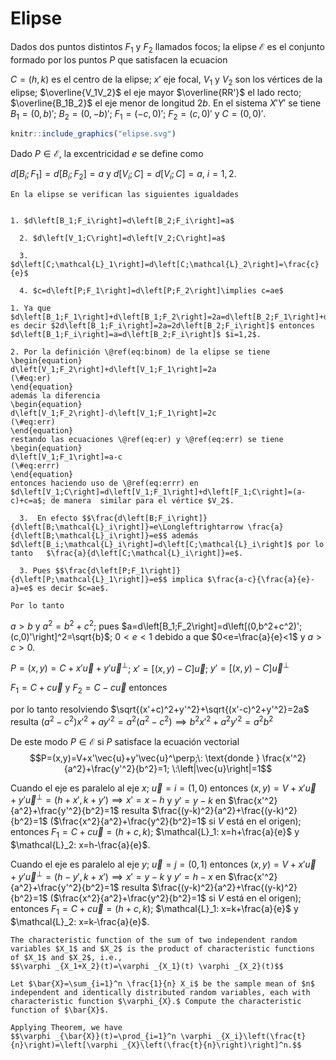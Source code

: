 # Elipse
Dados dos puntos distintos $F_1$ y $F_2$ llamados focos; la elipse $\mathcal{E}$ es el conjunto formado por  los puntos $P$ que satisfacen la ecuacion 
\begin{equation} 
\left|P-F_1\right|+\left|P-F_2\right|=2a
(\#eq:binom)
\end{equation}

$C=(h,k)$ es el centro de la elipse; $x'$ eje focal, $V_1$ y $V_2$ son los vértices de la elipse; $\overline{V_1V_2}$ el eje mayor $\overline{RR'}$ el lado recto; $\overline{B_1B_2}$ el eje menor de longitud $2b$. En el sistema $X'Y'$ se tiene $B_1=(0,b)'$; $B_2=(0,-b)'$; $F_1=(-c,0)'$; $F_2=(c,0)'$  y $C=(0,0)'$. 
```r
knitr::include_graphics("elipse.svg")
```

Dado $P\in \mathcal{E}$, la excentricidad $e$ se define como

\begin{equation}
\frac{d\left[P;F_1\right]}{d\left[P;\mathcal{L}_1\right]}=e=\frac{d\left[P;F_2\right]}{d\left[P;\mathcal{L}_2\right]}
(\#eq:ww)
\end{equation}

$d\left[B_i;F_1\right]=d\left[B_i;F_2\right]= a$ y $d\left[V_i;C\right]=d\left[V_i;C\right]=a$, $i=1,2$.

```theorem
En la elipse se verifican las siguientes igualdades


1. $d\left[B_1;F_i\right]=d\left[B_2;F_i\right]=a$

  2. $d\left[V_1;C\right]=d\left[V_2;C\right]=a$

  3. $d\left[C;\mathcal{L}_1\right]=d\left[C;\mathcal{L}_2\right]=\frac{c}{e}$
  
  4. $c=d\left[P;F_1\right]=d\left[P;F_2\right]\implies c=ae$

```

```proof

1. Ya que $d\left[B_1;F_1\right]+d\left[B_1;F_2\right]=2a=d\left[B_2;F_1\right]+d\left[B_2;F_2\right]$ es decir $2d\left[B_1;F_i\right]=2a=2d\left[B_2;F_i\right]$ entonces $d\left[B_1;F_i\right]=a=d\left[B_2;F_i\right]$ $i=1,2$. 
  
2. Por la definición \@ref(eq:binom) de la elipse se tiene
\begin{equation}
d\left[V_1;F_2\right]+d\left[V_1;F_1\right]=2a
(\#eq:er)
\end{equation} 
además la diferencia 
\begin{equation}
d\left[V_1;F_2\right]-d\left[V_1;F_1\right]=2c
(\#eq:err)
\end{equation}
restando las ecuaciones \@ref(eq:er) y \@ref(eq:err) se tiene 
\begin{equation}
d\left[V_1;F_1\right]=a-c
(\#eq:errr)
\end{equation}
entonces haciendo uso de \@ref(eq:errr) en $d\left[V_1;C\right]=d\left[V_1;F_1\right]+d\left[F_1;C\right]=(a-c)+c=a$; de manera  similar para el vértice $V_2$.

  3.  En efecto $$\frac{d\left[B;F_i\right]}{d\left[B;\mathcal{L}_i\right]}=e\Longleftrightarrow \frac{a}{d\left[B;\mathcal{L}_i\right]}=e$$ además $d\left[B_i;\mathcal{L}_i\right]=d\left[C;\mathcal{L}_i\right]$ por lo tanto   $\frac{a}{d\left[C;\mathcal{L}_i\right]}=e$.
  
  3. Pues $$\frac{d\left[P;F_1\right]}{d\left[P;\mathcal{L}_1\right]}=e$$ implica $\frac{a-c}{\frac{a}{e}-a}=e$ es decir $c=ae$. 

Por lo tanto 
```

$a>b$ y $a^2=b^2+c^2$; pues $a=d\left[B_1;F_2\right]=d\left[(0,b^2+c^2)';(c,0)'\right]^2=\sqrt{b}$; $0<e<1$ debido a que $0<e=\frac{a}{e}<1$ y $a>c>0$.

$P=(x,y)=C+x'\vec{u}+y'\vec{u}^\perp$; $x'=[(x,y)-C]\vec{u}$; $y'=[(x,y)-C]\vec{u}^\perp$

$F_1=C+c\vec{u}$ y $F_2=C-c\vec{u}$ entonces


\begin{align*}
\left|P-F_1\right|+\left|P-F_2\right|&=\left|C+x'\vec{u}+y'\vec{u}^\perp-C+c\vec{u}\right|\\
&\quad+\left|C+x'\vec{u}+y'\vec{u}^\perp-C-c\vec{u}\right|\\
&=\sqrt{(x'+c)^2+y'^2}+\sqrt{(x'-c)^2+y'^2}=2a\end{align*}


por lo tanto resolviendo $\sqrt{(x'+c)^2+y'^2}+\sqrt{(x'-c)^2+y'^2}=2a$ resulta $(a^2-c^2)x'^2+ay'^2=a^2(a^2-c^2)\implies b^2x'^2+a^2y'^2=a^2b^2$

De este modo $P\in\mathcal{E}$ si $P$ satisface la ecuación vectorial $$P=(x,y)=V+x'\vec{u}+y'\vec{u}^\perp;\: \text{donde } \frac{x'^2}{a^2}+\frac{y'^2}{b^2}=1; \:\left|\vec{u}\right|=1$$

Cuando el eje es paralelo al eje $x$; $\vec{u}=i=(1,0)$ entonces $(x,y)=V+x'\vec{u}+y'\vec{u}^\perp=(h+x',k+y')\implies x'=x-h$ y $y'=y-k$ en $\frac{x'^2}{a^2}+\frac{y'^2}{b^2}=1$ resulta $\frac{(y-k)^2}{a^2}+\frac{(y-k)^2}{b^2}=1$ ($\frac{x^2}{a^2}+\frac{y^2}{b^2}=1$ si $V$ está en el origen); entonces $F_1=C+c\vec{u}=(h+c,k)$; $\mathcal{L}_1: x=h+\frac{a}{e}$ y  $\mathcal{L}_2: x=h-\frac{a}{e}$.

Cuando el eje es paralelo al eje $y$; $\vec{u}=j=(0,1)$ entonces $(x,y)=V+x'\vec{u}+y'\vec{u}^\perp=(h-y',k+x')\implies x'=y-k$ y $y'=h-x$  en $\frac{x'^2}{a^2}+\frac{y'^2}{b^2}=1$ resulta $\frac{(y-k)^2}{a^2}+\frac{(y-k)^2}{b^2}=1$ ($\frac{x^2}{a^2}+\frac{y^2}{b^2}=1$ si $V$ está en el origen); entonces $F_1=C+c\vec{u}=(h+c,k)$; $\mathcal{L}_1: x=k+\frac{a}{e}$ y  $\mathcal{L}_2: x=k-\frac{a}{e}$.


```corollary
The characteristic function of the sum of two independent random variables $X_1$ and $X_2$ is the product of characteristic functions of $X_1$ and $X_2$, i.e.,
$$\varphi _{X_1+X_2}(t)=\varphi _{X_1}(t) \varphi _{X_2}(t)$$
```

```exercise
Let $\bar{X}=\sum_{i=1}^n \frac{1}{n} X_i$ be the sample mean of $n$ independent and identically distributed random variables, each with characteristic function $\varphi_{X}.$ Compute the characteristic function of $\bar{X}$. 
```

```solution
Applying Theorem, we have
$$\varphi _{\bar{X}}(t)=\prod_{i=1}^n \varphi _{X_i}\left(\frac{t}{n}\right)=\left[\varphi _{X}\left(\frac{t}{n}\right)\right]^n.$$
```  
